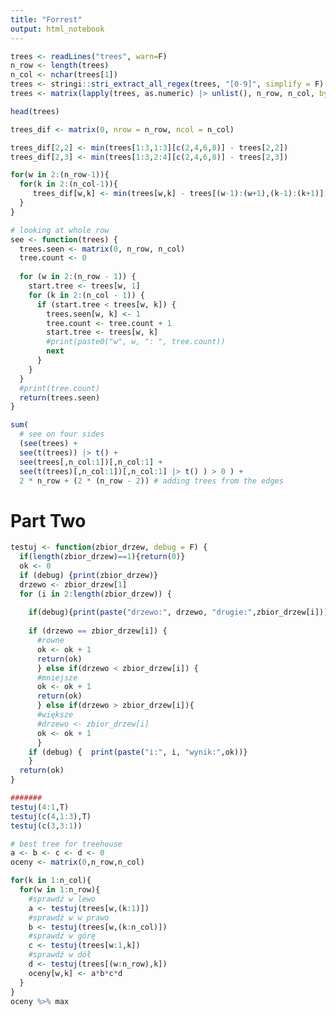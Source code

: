 ```yaml
---
title: "Forrest"
output: html_notebook
---
```


```r
trees <- readLines("trees", warn=F)
n_row <- length(trees)
n_col <- nchar(trees[1])
trees <- stringi::stri_extract_all_regex(trees, "[0-9]", simplify = F)
trees <- matrix(lapply(trees, as.numeric) |> unlist(), n_row, n_col, byrow = T)

head(trees)
```

```r
trees_dif <- matrix(0, nrow = n_row, ncol = n_col)

trees_dif[2,2] <- min(trees[1:3,1:3][c(2,4,6,8)] - trees[2,2])
trees_dif[2,3] <- min(trees[1:3,2:4][c(2,4,6,8)] - trees[2,3])

for(w in 2:(n_row-1)){
  for(k in 2:(n_col-1)){
     trees_dif[w,k] <- min(trees[w,k] - trees[(w-1):(w+1),(k-1):(k+1)][c(2,4,6,8)])
  }
}

```


```r
# looking at whole row 
see <- function(trees) {
  trees.seen <- matrix(0, n_row, n_col)
  tree.count <- 0
  
  for (w in 2:(n_row - 1)) {
    start.tree <- trees[w, 1]
    for (k in 2:(n_col - 1)) {
      if (start.tree < trees[w, k]) {
        trees.seen[w, k] <- 1
        tree.count <- tree.count + 1
        start.tree <- trees[w, k]
        #print(paste0("w", w, ": ", tree.count))
        next
      }
    }
  }
  #print(tree.count)
  return(trees.seen)
}
```


```r
sum(
  # see on four sides
  (see(trees) + 
  see(t(trees)) |> t() + 
  see(trees[,n_col:1])[,n_col:1] +
  see(t(trees)[,n_col:1])[,n_col:1] |> t() ) > 0 ) +
  2 * n_row + (2 * (n_row - 2)) # adding trees from the edges

```


# Part Two

```r
testuj <- function(zbior_drzew, debug = F) {
  if(length(zbior_drzew)==1){return(0)}
  ok <- 0
  if (debug) {print(zbior_drzew)}
  drzewo <- zbior_drzew[1]
  for (i in 2:length(zbior_drzew)) {
    
    if(debug){print(paste("drzewo:", drzewo, "drugie:",zbior_drzew[i]))}
    
    if (drzewo == zbior_drzew[i]) {
      #rowne
      ok <- ok + 1
      return(ok)
      } else if(drzewo < zbior_drzew[i]) {
      #mniejsze
      ok <- ok + 1
      return(ok)
      } else if(drzewo > zbior_drzew[i]){
      #większe
      #drzewo <- zbior_drzew[i]
      ok <- ok + 1
      }
    if (debug) {  print(paste("i:", i, "wynik:",ok))}
    }
  return(ok)
}

#######
testuj(4:1,T)
testuj(c(4,1:3),T)
testuj(c(3,3:1))
```


```r
# best tree for treehouse
a <- b <- c <- d <- 0
oceny <- matrix(0,n_row,n_col)

for(k in 1:n_col){
  for(w in 1:n_row){
    #sprawdź w lewo
    a <- testuj(trees[w,(k:1)])
    #sprawdź w w prawo
    b <- testuj(trees[w,(k:n_col)])
    #sprawdź w górę
    c <- testuj(trees[w:1,k])
    #sprawdź w dół
    d <- testuj(trees[(w:n_row),k])
    oceny[w,k] <- a*b*c*d
  }
}
oceny %>% max


```


